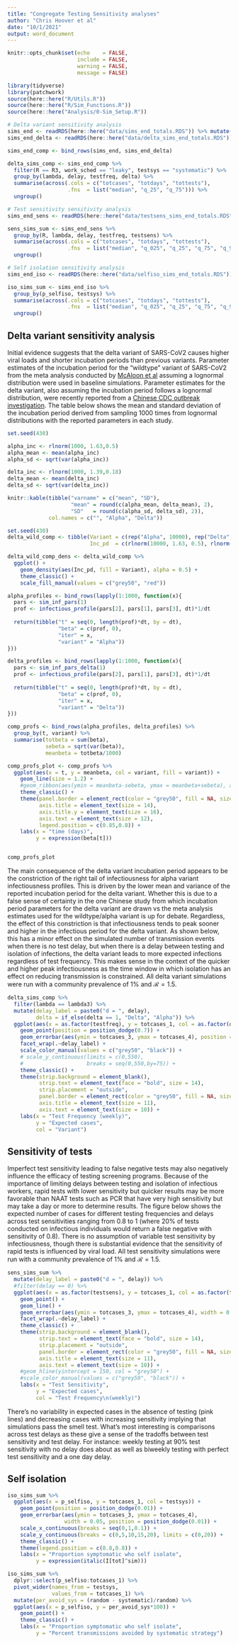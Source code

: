 ```yaml
---
title: "Congregate Testing Sensitivity analyses"
author: "Chris Hoover et al"
date: "10/1/2021"
output: word_document
---
```


```r
knitr::opts_chunk$set(echo    = FALSE,
                      include = FALSE,
                      warning = FALSE,
                      message = FALSE)

library(tidyverse)
library(patchwork)
source(here::here("R/Utils.R"))
source(here::here("R/Sim_Functions.R"))
source(here::here("Analysis/0-Sim_Setup.R"))

```

```r
# Delta variant sensitivity analysis 
sims_end <- readRDS(here::here("data/sims_end_totals.RDS")) %>% mutate(delta = 0) %>% relocate(delta, .before = totcases)
sims_end_delta <- readRDS(here::here("data/delta_sims_end_totals.RDS"))

sims_end_comp <- bind_rows(sims_end, sims_end_delta)

delta_sims_comp <- sims_end_comp %>% 
  filter(R == R3, work_sched == "leaky", testsys == "systematic") %>% 
  group_by(lambda, delay, testfreq, delta) %>% 
  summarise(across(.cols = c("totcases", "totdays", "tottests"),
                   .fns  = list("median", "q_25", "q_75"))) %>% 
  ungroup()

# Test sensitivity sensitivity analysis
sims_end_sens <- readRDS(here::here("data/testsens_sims_end_totals.RDS"))

sens_sims_sum <- sims_end_sens %>% 
  group_by(R, lambda, delay, testfreq, testsens) %>% 
  summarise(across(.cols = c("totcases", "totdays", "tottests"),
                   .fns  = list("median", "q_025", "q_25", "q_75", "q_975"))) %>% 
  ungroup()

# Self isolation sensitivity analysis
sims_end_iso <- readRDS(here::here("data/selfiso_sims_end_totals.RDS"))

iso_sims_sum <- sims_end_iso %>% 
  group_by(p_selfiso, testsys) %>% 
  summarise(across(.cols = c("totcases", "totdays", "tottests"),
                   .fns  = list("median", "q_025", "q_25", "q_75", "q_975"))) %>% 
  ungroup()

```

## Delta variant sensitivity analysis  
Initial evidence suggests that the delta variant of SARS-CoV2 causes higher viral loads and shorter incubation periods than previous variants. Parameter estimates of the incubation period for the "wildtype" variant of SARS-CoV2 from the meta analysis conducted by [McAloon et al](https://doi.org/10.1136/bmjopen-2020- 039652) assuming a lognormal distribution were used in baseline simulations. Parameter estimates for the delta variant, also assuming the incubation period follows a lognormal distribution, were recently reported from a [Chinese CDC outbreak investigation](https://doi.org/10.46234/ccdcw2021.148). The table below shows the mean and standard deviation of the incubation period derived from sampling 1000 times from lognormal distributions with the reported parameters in each study.

```r
set.seed(430)

alpha_inc <- rlnorm(1000, 1.63,0.5)
alpha_mean <- mean(alpha_inc)
alpha_sd <- sqrt(var(alpha_inc))

delta_inc <- rlnorm(1000, 1.39,0.18)
delta_mean <- mean(delta_inc)
delta_sd <- sqrt(var(delta_inc))

knitr::kable(tibble("varname" = c("mean", "SD"),
                    "mean" = round(c(alpha_mean, delta_mean), 2),
                    "SD"   = round(c(alpha_sd, delta_sd), 2)),
             col.names = c("", "Alpha", "Delta"))

```

```r
set.seed(430)
delta_wild_comp <- tibble(Variant = c(rep("Alpha", 10000), rep("Delta", 1000)),
                          Inc_pd  = c(rlnorm(10000, 1.63, 0.5), rlnorm(1000, 1.39, 0.18)))

delta_wild_comp_dens <- delta_wild_comp %>% 
  ggplot() +
    geom_density(aes(Inc_pd, fill = Variant), alpha = 0.5) +
    theme_classic() +
    scale_fill_manual(values = c("grey50", "red"))

alpha_profiles <- bind_rows(lapply(1:1000, function(x){
  pars <- sim_inf_pars(1)
  prof <- infectious_profile(pars[2], pars[1], pars[3], dt)*1/dt
  
  return(tibble("t" = seq(0, length(prof)*dt, by = dt),
                "beta" = c(prof, 0),
                "iter" = x,
                "variant" = "Alpha"))
}))

delta_profiles <- bind_rows(lapply(1:1000, function(x){
  pars <- sim_inf_pars_delta(1)
  prof <- infectious_profile(pars[2], pars[1], pars[3], dt)*1/dt
  
  return(tibble("t" = seq(0, length(prof)*dt, by = dt),
                "beta" = c(prof, 0),
                "iter" = x,
                "variant" = "Delta"))
}))

comp_profs <- bind_rows(alpha_profiles, delta_profiles) %>% 
  group_by(t, variant) %>% 
  summarise(totbeta = sum(beta),
            sebeta = sqrt(var(beta)),
            meanbeta = totbeta/1000)

comp_profs_plot <- comp_profs %>% 
  ggplot(aes(x = t, y = meanbeta, col = variant, fill = variant)) +
    geom_line(size = 1.2) +
    #geom_ribbon(aes(ymin = meanbeta-sebeta, ymax = meanbeta+sebeta), alpha = 0.2) +
    theme_classic() +
    theme(panel.border = element_rect(color = "grey50", fill = NA, size = 0.5),
          axis.title = element_text(size = 14),
          axis.title.y = element_text(size = 16),
          axis.text = element_text(size = 12),
          legend.position = c(0.85,0.8)) +
    labs(x = "time (days)",
         y = expression(beta[t]))


comp_profs_plot
```

The main consequence of the delta variant incubation period appears to be the constriction of the right tail of infectiousness for alpha variant infectiousness profiles. This is driven by the lower mean and variance of the reported incubation period for the delta variant. Whether this is due to a false sense of certainty in the one Chinese study from which incubation period parameters for the delta variant are drawn vs the meta analysis estimates used for the wildtype/alpha variant is up for debate. Regardless, the effect of this constriction is that infectiousness tends to peak sooner and higher in the infectious period for the delta variant. As shown below, this has a minor effect on the simulated number of transmission events when there is no test delay, but when there is a delay between testing and isolation of infections, the delta variant leads to more expected infections regardless of test frequency. This makes sense in the context of the quicker and higher peak infectiousness as the time window in which isolation has an effect on reducing transmission is constrained. All delta variant simulations were run with a community prevalence of $1$% and $\mathcal{R}=1.5$.

```r
delta_sims_comp %>% 
  filter(lambda == lambda3) %>% 
  mutate(delay_label = paste0("d = ", delay),
         delta = if_else(delta == 1, "Delta", "Alpha")) %>% 
  ggplot(aes(x = as.factor(testfreq), y = totcases_1, col = as.factor(delta))) +
    geom_point(position = position_dodge(0.7)) +
    geom_errorbar(aes(ymin = totcases_3, ymax = totcases_4), position = position_dodge(0.7), width = 0.2) +
    facet_wrap(.~delay_label) +
    scale_color_manual(values = c("grey50", "black")) +
    # scale_y_continuous(limits = c(0,550),
    #                    breaks = seq(0,550,by=75)) +
    theme_classic() +
    theme(strip.background = element_blank(),
          strip.text = element_text(face = "bold", size = 14),
          strip.placement = "outside",
          panel.border = element_rect(color = "grey50", fill = NA, size = 0.5),
          axis.title = element_text(size = 11),
          axis.text = element_text(size = 10)) +
    labs(x = "Test Frequency (weekly)",
         y = "Expected cases",
         col = "Variant")

```

## Sensitivity of tests  
Imperfect test sensitivity leading to false negative tests may also negatively influence the efficacy of testing screening programs. Because of the importance of limiting delays between testing and isolation of infectious workers, rapid tests with lower sensitivity but quicker results may be more favorable than NAAT tests such as PCR that have very high sensitivity but may take a day or more to determine results. The figure below shows the expected number of cases for different testing frequencies and delays across test sensitivities ranging from 0.8 to 1 (where 20% of tests conducted on infectious individuals would return a false negative with sensitivity of 0.8). There is no assumption of variable test sensitivity by infectiousness, though there is substantial evidence that the sensitivity of rapid tests is influenced by viral load. All test sensitivity simulations were run with a community prevalence of $1$% and $\mathcal{R}=1.5$.

```r
sens_sims_sum %>% 
  mutate(delay_label = paste0("d = ", delay)) %>% 
  #filter(delay == 0) %>% 
  ggplot(aes(x = as.factor(testsens), y = totcases_1, col = as.factor(testfreq), group = as.factor(testfreq))) +
    geom_point() +
    geom_line() +
    geom_errorbar(aes(ymin = totcases_3, ymax = totcases_4), width = 0.2) +
    facet_wrap(.~delay_label) +
    theme_classic() +
    theme(strip.background = element_blank(),
          strip.text = element_text(face = "bold", size = 14),
          strip.placement = "outside",
          panel.border = element_rect(color = "grey50", fill = NA, size = 0.5),
          axis.title = element_text(size = 11),
          axis.text = element_text(size = 10)) +
    #geom_hline(yintercept = 150, col = "grey50") +
    #scale_color_manual(values = c("grey50", "black")) +
    labs(x = "Test Sensitivity",
         y = "Expected cases",
         col = "Test Frequency\n(weekly)")

```

There's no variability in expected cases in the absence of testing (pink lines) and decreasing cases with increasing sensitivity implying that simulations pass the smell test. What's most interesting is comparisons across test delays as these give a sense of the tradoffs between test sensitivity and test delay. For instance: weekly testing at 90% test sensitivity with no delay does about as well as biweekly testing with perfect test sensitivity and a one day delay.

## Self isolation  
```r
iso_sims_sum %>% 
  ggplot(aes(x = p_selfiso, y = totcases_1, col = testsys)) +
    geom_point(position = position_dodge(0.01)) +
    geom_errorbar(aes(ymin = totcases_3, ymax = totcases_4),
                  width = 0.05, position = position_dodge(0.01)) +
    scale_x_continuous(breaks = seq(0,1,0.1)) +
    scale_y_continuous(breaks = c(0,5,10,15,20), limits = c(0,20)) +
    theme_classic() +
    theme(legend.position = c(0.8,0.8)) +
    labs(x = "Proportion symptomatic who self isolate",
         y = expression(italic(I[tot]^sim)))

```

```r
iso_sims_sum %>% 
  dplyr::select(p_selfiso:totcases_1) %>% 
  pivot_wider(names_from = testsys,
              values_from = totcases_1) %>% 
  mutate(per_avoid_sys = (random - systematic)/random) %>% 
  ggplot(aes(x = p_selfiso, y = per_avoid_sys*100)) +
    geom_point() +
    theme_classic() +
    labs(x = "Proportion symptomatic who self isolate",
         y = "Percent transmissions avoided by systematic strategy")

```

